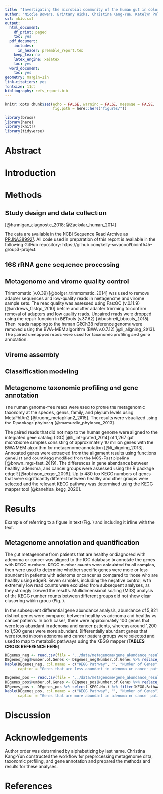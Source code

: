 ```yaml
---
title: "Investigating the microbial community of the human gut in colorectal cancer"
author: "Nicole Bowers, Brittany Hicks, Christina Kang-Yun, Katelyn Polemi, Kelly Sovacool"
csl: mbio.csl
output:
  html_document:
    df_print: paged
    toc: yes
  pdf_document:
    includes:
      in_header: preamble_report.tex
    keep_tex: no
    latex_engine: xelatex
    toc: yes
  word_document:
    toc: yes
geometry: margin=1in
link-citations: yes
fontsize: 11pt
bibliography: refs_report.bib
---
```

```r
knitr::opts_chunk$set(echo = FALSE, warning = FALSE, message = FALSE, 
                      fig.path = here::here("figures/"))
```
```r
library(broom)
library(here)
library(knitr)
library(tidyverse)
```

\newpage
\todo{Guidelines: https://drive.google.com/file/d/1YNqYiMJYiVWXiSR9yWUbQTPAoUpVa9Id/view}
# Abstract

# Introduction

# Methods

## Study design and data collection

\todo{study design / data collection based on hannigan and zackular papers}
[@hannigan_diagnostic_2018; @Zackular_human_2014]

The data are available in the NCBI Sequence Read Archive as [PRJNA389927](https://www.ncbi.nlm.nih.gov/bioproject/389927). 
All code used in preparation of this report is available in the following GitHub repository: https://github.com/kelly-sovacool/bioinf545-group3-project.
\todo{make the repo public before submitting}

## 16S rRNA gene sequence processing

## Metagenome and virome quality control

Trimmomatic (v.0.39) [@bolger_trimmomatic_2014] was used to remove adapter sequences and low-quality reads in metagenome and virome sample sets. 
The read quality was assessed using FastQC (v.0.11.9) [@andrews_fastqc_2010] before and after adapter trimming to confirm removal of adapters and low quality reads. 
Unpaired reads were dropped using the repair function in BBTools (v.37.62) [@bushnell_bbtools_2018]. 
Then, reads mapping to the human GRCh38 reference genome were removed using the BWA-MEM algorithm (BWA v.0.7.12) [@li_aligning_2013].
The paired unmapped reads were used for taxonomic profiling and gene annotation.

## Virome assembly

## Classification modeling

## Metagenome taxonomic profiling and gene annotation

The human genome-free reads were used to profile the metagenomic taxonomy at the species, genus, family, and phylum levels using MetaPhlAn2 [@truong_metaphlan2_2015]. 
The results were visualized using the R package phyloseq [@mcmurdie_phyloseq_2013].

The paired reads that did not map to the human genome were aligned to the integrated gene catalog (IGC) [@li_integrated_2014] of 1,267 gut microbiome samples consisting of approximately 10 million genes with the BWA MEM algorithm for metagenome annotation [@li_aligning_2013]. 
Annotated genes were extracted from the alignment results using functions geneList and countKegg modified from the MGS-Fast pipeline [@brown_mgs-fast_2019]. 
The differences in gene abundance between healthy, adenoma, and cancer groups were assessed using the R package edgeR [@robinson_edger_2009]. 
Up to 480 top KEGG numbers of genes that were significantly different between healthy and other groups were selected and the relevant KEGG pathway was determined using the KEGG mapper tool [@kanehisa_kegg_2020].

# Results

\begin{wrapfigure}{R}{0.4\textwidth}
    \begin{center}
        \includegraphics[width=0.35\textwidth]{../figures/rulegraph.png}  
        \caption{Example}
        \label{fig:example}  
    \end{center}
\end{wrapfigure}

Example of referring to a figure in text (Fig. \ref{fig:example}) 
and including it inline with the text.  
\todo{remove example figure before submitting}

## Metagenome annotation and quantification

The gut metagenome from patients that are healthy or diagnosed with adenoma or cancer was aligned to the IGC database to annotate the genes with KEGG numbers. 
KEGG number counts were calculated for all samples, then were used to determine whether specific genes were more or less abundant in patients with adenoma or cancer as compared to those who are healthy using edgeR. 
Seven samples, including the negative control, with extremely low read counts were excluded from subsequent analyses, as they strongly skewed the results. 
Multidimensional scaling (MDS) analysis of the KEGG number counts between different groups did not show clear clustering within group (Fig. \ref{fig:MDS_KeggNo}). 

\begin{wrapfigure}{R}{0.5\textwidth}
    \begin{center}
        \includegraphics[width=0.45\textwidth]{../figures/gene_abundance_MDS.pdf}  
        \caption{Multidimensional scaling (MDS) abundance plot based on KEGG annotation counts derived from gut microbiome of patients that are healthy (H) or diagnosed with adenoma (A) or cancer (C).}
        \label{fig:MDS_KeggNo}  
    \end{center}
\end{wrapfigure}

In the subsequent differential gene abundance analysis, abundance of 5,821 distinct genes were compared between healthy vs adenoma and healthy vs cancer patients. 
In both cases, there were approximately 100 genes that were less abundant in adenoma and cancer patients, whereas around 1,200 to 1,500 genes were more abundant. 
Differentially abundant genes that were found in both adenoma and cancer patient groups were selected and used to map to metabolic pathways using the KEGG mapper (**TABLES CROSS REFERENCE HERE**). 


```r
DEgenes_neg <- read.csv(file = "../data/metagenome/gene_abundance_results/DEgenes_neg.csv")
DEgenes_neg$Number.of.Genes <- DEgenes_neg$Number.of.Genes %>% replace_na("")
kable(DEgenes_neg, col.names = c("KEGG Pathway", "", "Number of Genes", "KEGG No."),
      caption = "Genes that are less abundant in adenoma or cancer patients as compared to healthy patients.")
```


```r
DEgenes_pos <- read.csv(file = "../data/metagenome/gene_abundance_results/DEgenes_pos.csv")
DEgenes_pos$Number.of.Genes <- DEgenes_pos$Number.of.Genes %>% replace_na("")
DEgenes_pos <- DEgenes_pos %>% select(-KEGG.No.) %>% filter(KEGG.Pathway != "")
kable(DEgenes_pos, col.names = c("KEGG Pathway", "", "Number of Genes"),
      caption = "Genes that are more abundant in adenoma or cancer patients as compared to healthy patients.")
```




# Discussion

# Acknowledgements

Author order was determined by alphabetizing by last name. 
Christina Kang-Yun constructed the workflow for preprocessing metagenome data, taxonomic profiling, and gene annotation and prepared the methods and results for these analyses.
\todo{insert contribution statement here}

# References
